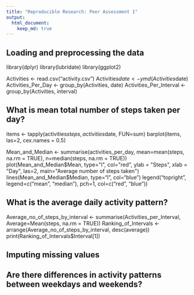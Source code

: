 ```yaml
---
title: "Reproducible Research: Peer Assessment 1"
output: 
  html_document:
    keep_md: true
---
```



## Loading and preprocessing the data
library(dplyr)
library(lubridate)
library(ggplot2)


Activities <- read.csv("activity.csv")
Activities$date <- ymd(Activities$date)
Activities_Per_Day <- group_by(Activities, date)
Activities_Per_Interval <- group_by(Activities, interval)



## What is mean total number of steps taken per day?
items <- tapply(activities$steps, activities$date, FUN=sum)
barplot(items, las=2, cex.names = 0.5)



Mean_and_Median <- summarise(activities_per_day, mean=mean(steps, na.rm = TRUE), n=median(steps, na.rm = TRUE))
plot(Mean_and_Median$Mean, type="l", col="red", ylab = "Steps", xlab = "Day", las=2, main="Average number of steps taken")
lines(Mean_and_Median$Median, type="l", col="blue")
legend("topright", legend=c("mean", "median"), pch=1, col=c("red", "blue"))



## What is the average daily activity pattern?
Average_no_of_steps_by_interval <- summarise(Activities_per_Interval, Average=Mean(steps, na.rm = TRUE))
Ranking_of_Intervals <- arrange(Average_no_of_steps_by_interval, desc(average))
print(Ranking_of_Intervals$Interval[1])



## Imputing missing values



## Are there differences in activity patterns between weekdays and weekends?
